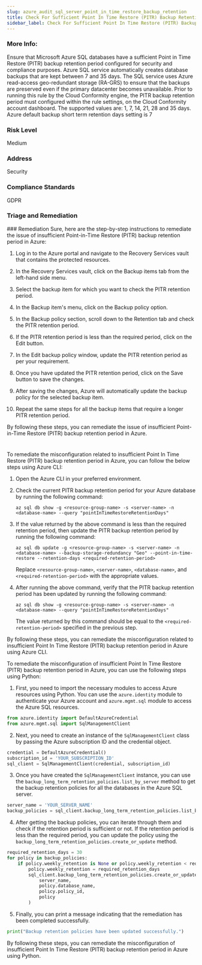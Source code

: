 ```yaml
---
slug: azure_audit_sql_server_point_in_time_restore_backup_retention
title: Check For Sufficient Point In Time Restore (PITR) Backup Retention Period
sidebar_label: Check For Sufficient Point In Time Restore (PITR) Backup Retention Period
---
```


### More Info:

Ensure that Microsoft Azure SQL databases have a sufficient Point in Time Restore (PITR) backup retention period configured for security and compliance purposes. Azure SQL service automatically creates database backups that are kept between 7 and 35 days. The SQL service uses Azure read-access geo-redundant storage (RA-GRS) to ensure that the backups are preserved even if the primary datacenter becomes unavailable. Prior to running this rule by the Cloud Conformity engine, the PITR backup retention period must configured within the rule settings, on the Cloud Conformity account dashboard. The supported values are: 1, 7, 14, 21, 28 and 35 days. Azure default backup short term retention days setting is 7

### Risk Level

Medium

### Address

Security

### Compliance Standards

GDPR

### Triage and Remediation
<Tabs>
<Tab title='Remediation'>
### Remediation

<AccordionGroup>
<Accordion title='Using Console' defaultOpen='true'>
Sure, here are the step-by-step instructions to remediate the issue of insufficient Point-in-Time Restore (PITR) backup retention period in Azure:

1. Log in to the Azure portal and navigate to the Recovery Services vault that contains the protected resources.

2. In the Recovery Services vault, click on the Backup items tab from the left-hand side menu.

3. Select the backup item for which you want to check the PITR retention period.

4. In the Backup item's menu, click on the Backup policy option.

5. In the Backup policy section, scroll down to the Retention tab and check the PITR retention period.

6. If the PITR retention period is less than the required period, click on the Edit button.

7. In the Edit backup policy window, update the PITR retention period as per your requirement.

8. Once you have updated the PITR retention period, click on the Save button to save the changes.

9. After saving the changes, Azure will automatically update the backup policy for the selected backup item.

10. Repeat the same steps for all the backup items that require a longer PITR retention period.

By following these steps, you can remediate the issue of insufficient Point-in-Time Restore (PITR) backup retention period in Azure.

#
</Accordion>

<Accordion title='Using CLI'>
To remediate the misconfiguration related to insufficient Point In Time Restore (PITR) backup retention period in Azure, you can follow the below steps using Azure CLI:

1. Open the Azure CLI in your preferred environment.

2. Check the current PITR backup retention period for your Azure database by running the following command:

   ```
   az sql db show -g <resource-group-name> -s <server-name> -n <database-name> --query "pointInTimeRestoreRetentionDays"
   ```

3. If the value returned by the above command is less than the required retention period, then update the PITR backup retention period by running the following command:

   ```
   az sql db update -g <resource-group-name> -s <server-name> -n <database-name> --backup-storage-redundancy "Geo" --point-in-time-restore --retention-days <required-retention-period>
   ```

   Replace `<resource-group-name>`, `<server-name>`, `<database-name>`, and `<required-retention-period>` with the appropriate values.

4. After running the above command, verify that the PITR backup retention period has been updated by running the following command:

   ```
   az sql db show -g <resource-group-name> -s <server-name> -n <database-name> --query "pointInTimeRestoreRetentionDays"
   ```

   The value returned by this command should be equal to the `<required-retention-period>` specified in the previous step.

By following these steps, you can remediate the misconfiguration related to insufficient Point In Time Restore (PITR) backup retention period in Azure using Azure CLI.
</Accordion>

<Accordion title='Using Python'>
To remediate the misconfiguration of insufficient Point In Time Restore (PITR) backup retention period in Azure, you can use the following steps using Python:

1. First, you need to import the necessary modules to access Azure resources using Python. You can use the `azure.identity` module to authenticate your Azure account and `azure.mgmt.sql` module to access the Azure SQL resources.

```python
from azure.identity import DefaultAzureCredential
from azure.mgmt.sql import SqlManagementClient
```

2. Next, you need to create an instance of the `SqlManagementClient` class by passing the Azure subscription ID and the credential object.

```python
credential = DefaultAzureCredential()
subscription_id = 'YOUR_SUBSCRIPTION_ID'
sql_client = SqlManagementClient(credential, subscription_id)
```

3. Once you have created the `SqlManagementClient` instance, you can use the `backup_long_term_retention_policies.list_by_server` method to get the backup retention policies for all the databases in the Azure SQL server.

```python
server_name = 'YOUR_SERVER_NAME'
backup_policies = sql_client.backup_long_term_retention_policies.list_by_server(server_name)
```

4. After getting the backup policies, you can iterate through them and check if the retention period is sufficient or not. If the retention period is less than the required period, you can update the policy using the `backup_long_term_retention_policies.create_or_update` method.

```python
required_retention_days = 30
for policy in backup_policies:
    if policy.weekly_retention is None or policy.weekly_retention < required_retention_days:
        policy.weekly_retention = required_retention_days
        sql_client.backup_long_term_retention_policies.create_or_update(
            server_name,
            policy.database_name,
            policy.policy_id,
            policy
        )
```

5. Finally, you can print a message indicating that the remediation has been completed successfully.

```python
print("Backup retention policies have been updated successfully.")
```

By following these steps, you can remediate the misconfiguration of insufficient Point In Time Restore (PITR) backup retention period in Azure using Python.
</Accordion>

</AccordionGroup>
</Tab>
</Tabs>

